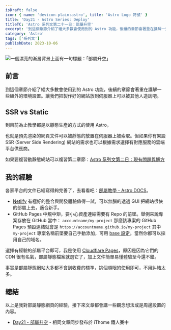 ```yaml
---
isDraft: false
icon: { name: 'devicon-plain:astro', title: 'Astro Logo 符號' }
title: 'Day21 - Astro Series: Deploy'
titleTC: 'Astro 系列文第二十一日：部屬升空'
excerpt: '到這個章節介紹了絕大多數會使用到的 Astro 功能，後續的章節會著重在講解一些額外的環境設置。讓我們把製作好的網站放到伺服器上可以被其他人造訪吧。'
category: 'Astro'
tags: ['系列文']
publishDate: 2023-10-06
---
```


![一個漂亮的漸層背景上面有一句標題：「部屬升空」](./day21-deploy.webp)

## 前言

到這個章節介紹了絕大多數會使用到的 Astro 功能，後續的章節會著重在講解一些額外的環境設置。讓我們把製作好的網站放到伺服器上可以被其他人造訪吧。

## SSR vs Static

到目前為止教學都是以靜態生產的方式的使用 Astro，

也就是預先渲染的網頁文件可以被靜態的放置在伺服器上被索取。但如果你有架設 SSR (Server Side Rendering) 網站的需求也可以根據需求選擇有對應服務的雲端平台供應商。

如果要複習動靜態網站可以複習第二章節：[Astro 系列文第二日：現有問題與解方](https://www.webdong.dev/post/astro-problem-solution/)

## 我的經驗

各家平台的文件已經寫得夠完善了，去看看吧：[部屬教學 - Astro DOCS](https://docs.astro.build/en/guides/deploy/)。

- [Netlify](https://www.netlify.com/) 有極好的整合與開發體驗值得一試，可以無腦的透過 GUI 把網站很快的部屬上去，適合新手。
- GitHub Pages 中規中矩，要小心資產連結需要有 Repo 的前墜。舉例來說專案存放在 GitHub 當中： `accountname/my-project` 那麼該專案的 GitHub Pages 預設連結就會是 `https://accountname.github.io/my-project` 其中 `my-project` 專案名稱前墜要自己手動添加，可用 [base 設定](https://docs.astro.build/en/reference/configuration-reference/#base)。當然你都可以採用自己的域名。

選擇有經驗的部屬平台即可，我是使用 [Cloudflare Pages](https://pages.cloudflare.com/)，原因是因為它們的 CDN 很有名氣，部屬靜態檔案就選它了，加上文件簡單易懂體驗至今還不錯。

事實是部屬靜態網站大多都不會到收費的標準，挑個順眼的使用即可，不用糾結太多。

## 總結

以上是我對部屬靜態網頁的經驗，接下來文章都會講一些觀念想法或是周邊設置的內容。

- [Day21 - 部屬升空](https://ithelp.ithome.com.tw/articles/10335565) - 相同文章同步發布於 iThome 鐵人賽中
